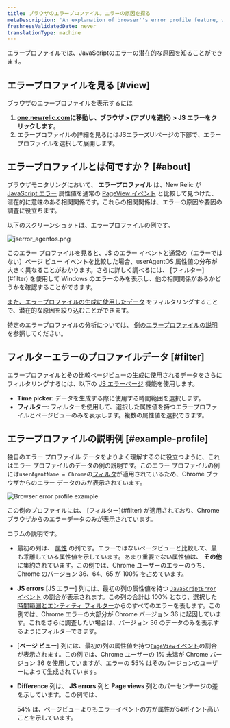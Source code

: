 ```yaml
---
title: ブラウザのエラープロファイル。エラーの原因を探る
metaDescription: 'An explanation of browser''s error profile feature, which gives you insight about your JavaScript errors.'
freshnessValidatedDate: never
translationType: machine
---
```




エラープロファイルでは、JavaScriptのエラーの潜在的な原因を知ることができます。

## エラープロファイルを見る [#view]

ブラウザのエラープロファイルを表示するには

1. **[one.newrelic.com](https://one.newrelic.com/all-capabilities)に移動し、ブラウザ > (アプリを選択) > JS エラーをクリックします**。
2. エラープロファイルの詳細を見るにはJSエラーズUIページの下部で、エラープロファイルを選択して展開します。

## エラープロファイルとは何ですか？ [#about]

ブラウザモニタリングにおいて、 **エラープロファイル** は、New Relic が [JavaScript エラー](/docs/insights/insights-data-sources/default-data/browser-default-events-attributes-insights#javascriptError-attributes) 属性値を通常の [PageView イベント](/docs/insights/insights-data-sources/default-data/browser-default-events-attributes-insights#browser-attributes-table) と比較して見つけた、潜在的に意味のある相関関係です。これらの相関関係は、エラーの原因や要因の調査に役立ちます。

以下のスクリーンショットは、エラープロファイルの例です。

<img
  title="jserror_agentos.png"
  alt="jserror_agentos.png"
  src={browserErrorProfileExample1}
/>

<figcaption>
  このエラー プロファイルを見ると、JS のエラー イベントと通常の（エラーではない）ページ ビュー イベントを比較した場合、userAgentOS 属性値の分布が大きく異なることがわかります。さらに詳しく調べるには、 [フィルター](#filter) を使用して Windows のエラーのみを表示し、他の相関関係があるかどうかを確認することができます。
</figcaption>

[また、エラープロファイルの生成に使用したデータ](#filter) をフィルタリングすることで、潜在的な原因を絞り込むことができます。

特定のエラープロファイルの分析については、 [例のエラープロファイルの説明](#example-profile) を参照してください。

## フィルターエラーのプロファイルデータ [#filter]

エラープロファイルとその比較ページビューの生成に使用されるデータをさらにフィルタリングするには、以下の [JS エラーページ](/docs/browser/new-relic-browser/browser-pro-features/javascript-errors-page-examine-errors-over-time) 機能を使用します。

* **Time picker**: データを生成する際に使用する時間範囲を選択します。
* **フィルター**: フィルターを使用して、選択した属性値を持つエラープロファイルとページビューのみを表示します。複数の属性値を選択できます。

## エラープロファイルの説明例 [#example-profile]

独自のエラー プロファイル データをよりよく理解するのに役立つように、これはエラー プロファイルのデータの例の説明です。このエラー プロファイルの例には`userAgentName = Chrome`の[フィルタ](#filter)が適用されているため、Chrome ブラウザからのエラー データのみが表示されています。

<img
  title="Browser-error-profile-example.png"
  alt="Browser error profile example"
  src={browserErrorProfileExample2}
/>

<figcaption>
  この例のプロファイルには、 [フィルター](#filter) が適用されており、Chrome ブラウザからのエラーデータのみが表示されています。
</figcaption>

コラムの説明です。

* 最初の列は、 [属性](/docs/using-new-relic/welcome-new-relic/getting-started/glossary#attribute) の列です。エラーではないページビューと比較して、最も乖離している属性値を示しています。あまり重要でない属性値は、 **その他** に集約されています。この例では、Chrome ユーザーのエラーのうち、Chrome のバージョン 36、64、65 が 100% を占めています。

* **JS errors** \[JS エラー] 列には、最初の列の属性値を持つ [`JavaScriptError` イベント](/docs/insights/insights-data-sources/default-data/browser-default-events-attributes-insights#javascriptError-attributes) の割合が表示されます。この列の合計は 100% となり、選択した [時間範囲とエンティティ フィルター](#filter)からのすべてのエラーを表します。この例では、Chrome エラーの大部分が Chrome バージョン 36 に起因しています。これをさらに調査したい場合は、バージョン 36 のデータのみを表示するようにフィルターできます。

* \[**ページ ビュー**] 列には、最初の列の属性値を持つ[`PageView`イベント](/docs/insights/insights-data-sources/default-data/browser-default-events-attributes-insights#browser-attributes-table)の割合が表示されます。この例では、Chrome ユーザーの 1% 未満が Chrome バージョン 36 を使用していますが、エラーの 55% はそのバージョンのユーザーによって生成されています。

* **Difference** 列は、 **JS errors** 列と **Page views** 列とのパーセンテージの差を示しています。この例では、

  <Icon name="nr-caret-up"/>

  54% は、ページビューよりもエラーイベントの方が属性が54ポイント高いことを示しています。